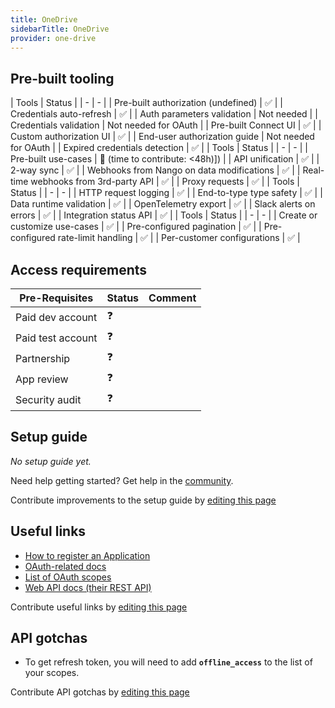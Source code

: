 ```yaml
---
title: OneDrive
sidebarTitle: OneDrive
provider: one-drive
---
```




<Overview />

## Pre-built tooling

<AccordionGroup>
<Accordion title="✅ Authorization">
| Tools | Status |
| - | - |
| Pre-built authorization (undefined) | ✅ |
| Credentials auto-refresh | ✅ |
| Auth parameters validation | Not needed |
| Credentials validation | Not needed for OAuth |
| Pre-built Connect UI | ✅ |
| Custom authorization UI | ✅ |
| End-user authorization guide | Not needed for OAuth |
| Expired credentials detection | ✅ |
</Accordion>
<Accordion title="✅ Read & write data">
| Tools | Status |
| - | - |
| Pre-built use-cases | 🚫 (time to contribute: &lt;48h)]) |
| API unification | ✅ |
| 2-way sync | ✅ |
| Webhooks from Nango on data modifications | ✅ |
| Real-time webhooks from 3rd-party API | ✅ |
| Proxy requests | ✅ |
</Accordion>
<Accordion title="✅ Observability & data quality">
| Tools | Status |
| - | - |
| HTTP request logging | ✅ |
| End-to-type type safety | ✅ |
| Data runtime validation | ✅ |
| OpenTelemetry export | ✅ |
| Slack alerts on errors | ✅ |
| Integration status API | ✅ |
</Accordion>
<Accordion title="✅ Customization">
| Tools | Status |
| - | - |
| Create or customize use-cases | ✅ |
| Pre-configured pagination | ✅ |
| Pre-configured rate-limit handling | ✅ |
| Per-customer configurations | ✅ |
</Accordion>
</AccordionGroup>

<PreBuiltUseCases />

## Access requirements
| Pre-Requisites | Status | Comment|
| - | - | - |
| Paid dev account | ❓ |  |
| Paid test account | ❓ |  |
| Partnership | ❓ | |
| App review | ❓ |  |
| Security audit | ❓ | |


## Setup guide

_No setup guide yet._

<Tip>Need help getting started? Get help in the [community](https://nango.dev/slack).</Tip>

<Note>Contribute improvements to the setup guide by [editing this page](https://github.com/nangohq/nango/tree/master/docs-v2/integrations/all/one-drive.mdx)</Note>


## Useful links

-   [How to register an Application](https://learn.microsoft.com/en-us/onedrive/developer/rest-api/getting-started/graph-oauth?view=odsp-graph-online#register-your-app)
-   [OAuth-related docs](https://learn.microsoft.com/en-us/onedrive/developer/rest-api/getting-started/authentication?view=odsp-graph-online)
-   [List of OAuth scopes](https://learn.microsoft.com/en-us/onedrive/developer/rest-api/getting-started/graph-oauth?view=odsp-graph-online#authentication-scopes)
-   [Web API docs (their REST API)](https://learn.microsoft.com/en-us/onedrive/developer/rest-api/?view=odsp-graph-online)

<Note>Contribute useful links by [editing this page](https://github.com/nangohq/nango/tree/master/docs-v2/integrations/all/one-drive.mdx)</Note>

## API gotchas

-   To get refresh token, you will need to add **`offline_access`** to the list of your scopes.

<Note>Contribute API gotchas by [editing this page](https://github.com/nangohq/nango/tree/master/docs-v2/integrations/all/one-drive.mdx)</Note>
